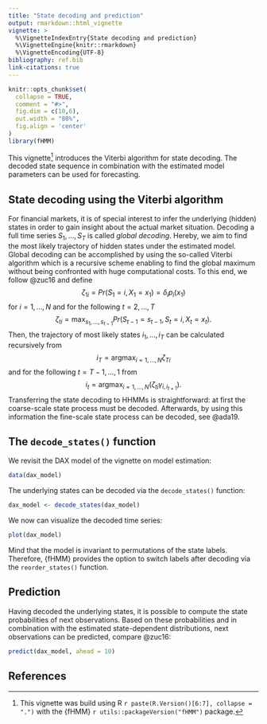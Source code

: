 ```yaml
---
title: "State decoding and prediction"
output: rmarkdown::html_vignette
vignette: >
  %\VignetteIndexEntry{State decoding and prediction}
  %\VignetteEngine{knitr::rmarkdown}
  %\VignetteEncoding{UTF-8}
bibliography: ref.bib
link-citations: true
---
```


<!-- 
Assignee: Rouven (theory part), Lennart (application part)
Purpose: definition of Viterbi algorithm, application in fHMM
--> 

```r
knitr::opts_chunk$set(
  collapse = TRUE,
  comment = "#>",
  fig.dim = c(10,6),
  out.width = "80%",
  fig.align = 'center'
)
library(fHMM)
```

This vignette^[This vignette was build using R `r paste(R.Version()[6:7], collapse = ".")` with the {fHMM} `r utils::packageVersion("fHMM")` package.] introduces the Viterbi algorithm for state decoding. The decoded state sequence in combination with the estimated model parameters can be used for forecasting.

## State decoding using the Viterbi algorithm

For financial markets, it is of special interest to infer the underlying (hidden) states in order to gain insight about the actual market situation. Decoding a full time series $S_1, \ldots, S_T$ is called *global decoding*. Hereby, we aim to find the most likely trajectory of hidden states under the estimated model. 
Global decoding can be accomplished by using the so-called Viterbi algorithm which is a recursive scheme enabling to find the global maximum without being confronted with huge computational costs. To this end, we follow @zuc16 and define
$$\zeta_{1i} = Pr(S_1 = i, X_1 = x_1) = \delta_i p_i(x_1)$$ 
for $i = 1, \ldots, N$ and for the following $t = 2, \ldots, T$
$$\zeta_{ti} = \operatorname*{max}_{s_1, \ldots, s_{t-1}} Pr(S_{t-1} = s_{t-1}, S_t = i, X_t = x_t).$$ 
Then, the trajectory of most likely states $i_1, \ldots, i_T$ can be calculated recursively from
$$i_T = \operatorname*{argmax}_{i = 1, \ldots, N} \zeta_{Ti}$$ and for the following $t = T-1, \ldots, 1$ from
$$i_t = \operatorname*{argmax}_{i = 1, \ldots, N} (\zeta_{ti} \gamma_{i, i_{t+1}}).$$
Transferring the state decoding to HHMMs is straightforward: at first the coarse-scale state process must be decoded. Afterwards, by using this information the fine-scale state process can be decoded, see @ada19.

## The `decode_states()` function

We revisit the DAX model of the vignette on model estimation:

```r
data(dax_model)
```

The underlying states can be decoded via the `decode_states()` function:

```r
dax_model <- decode_states(dax_model)
```

We now can visualize the decoded time series:

```r
plot(dax_model)
```

Mind that the model is invariant to permutations of the state labels. Therefore, {fHMM} provides the option to switch labels after decoding via the `reorder_states()` function.

## Prediction

Having decoded the underlying states, it is possible to compute the state probabilities of next observations. Based on these probabilities and in combination with the estimated state-dependent distributions, next observations can be predicted, compare @zuc16:

```r
predict(dax_model, ahead = 10)
```

## References
